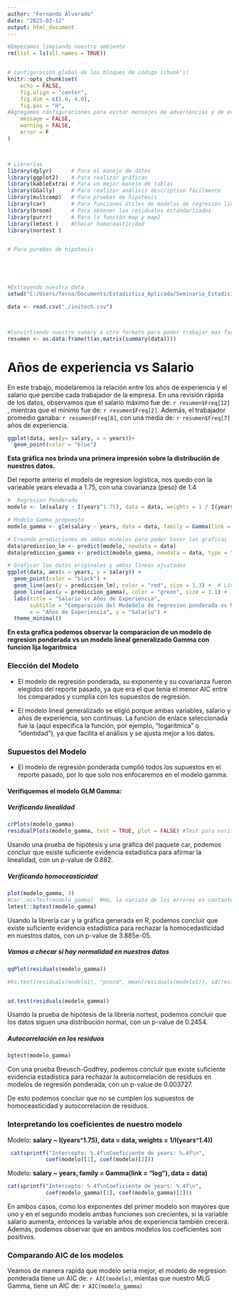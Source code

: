 ```yaml
---
author: "Fernando Alvarado"
date: "2025-03-12"
output: html_document
---
```



```r
#Empezamos limpiando nuestro ambiente
rm(list = ls(all.names = TRUE))


# Configuración global de los bloques de código (chunk's)
knitr::opts_chunk$set(
	echo = FALSE,
	fig.align = "center",
	fig.dim = c(5.0, 4.0),
	fig.pos = "H",
#Agregamos configuraciones para evitar mensajes de advertencias y de errores en el archivo
	message = FALSE,
	warning = FALSE,
	error = F
)



# Librerías
library(dplyr)      # Para el manejo de datos
library(ggplot2)    # Para realizar gráficas
library(kableExtra) # Para un mejor manejo de tablas
library(GGally)     # Para realizar análisis descriptivo fácilmente
library(multcomp)   # Para pruebas de hipótesis
library(car)        # Para funciones útiles de modelos de regresión lineal múltiple
library(broom)      # Para obtener los residuales estandarizados
library(purrr)      # Para la función map y map2
library(lmtest )    #Checar homoceasticidad
library(nortest )


# Para purebas de hipotesis





#Extrayendo nuestra data
setwd("C:/Users/ferna/Documents/Estadistica_Aplicada/Seminario_Estadisitica/Tarea_4/Data")

data <- read.csv("./initech.csv")




```


```r
#Convirtiendo nuestro sumary a otro formato para poder trabajar mas facil con el 
resumen <- as.data.frame(t(as.matrix(summary(data))))
```


# Años de experiencia vs Salario 


En este trabajo, modelaremos la relación entre los años de experiencia y el salario que percibe cada trabajador de la empresa. En una revisión rápida de los datos, observamos que el salario máximo fue de: `r resumen$Freq[12]` , mientras que el mínimo fue de: `r resumen$Freq[2]`. Además, el trabajador promedio ganaba: `r resumen$Freq[8]`, con una media de: `r resumen$Freq[7]` años de experiencia.



```r
ggplot(data, aes(y= salary, x = years))+
  geom_point(color = "blue")
```
__Esta gráfica nos brinda una primera impresión sobre la distribución de nuestros datos.__


Del reporte anterio el modelo de regresion logistica, nos quedo  con la varieable years elevada  a 1.75, con una covarianza (peso) de 1.4


```r
#  Regresion Ponderada
modelo <- lm(salary ~ I(years^1.75), data = data, weights = 1 / I(years^1.4))

# Modelo Gamma propuesto
modelo_gamma <- glm(salary ~ years, data = data, family = Gamma(link = "log"))

# Creando predicciones de ambos modelos para poder hacer las graficas 
data$prediccion_lm <- predict(modelo, newdata = data)         
data$prediccion_gamma <- predict(modelo_gamma, newdata = data, type = "response")

# Graficar los datos originales y ambas líneas ajustadas
ggplot(data, aes(x = years, y = salary)) +
  geom_point(color = "black") +  
  geom_line(aes(y = prediccion_lm), color = "red", size = 1.3) +  # Línea de regresión ponderada
  geom_line(aes(y = prediccion_gamma), color = "green", size = 1.1) +  # Línea del modelo Gamma
  labs(title = "Salario vs Años de Experiencia",
       subtitle = "Comparación del Modedelo de regresion ponderada vs Modelo Gamma",
       x = "Años de Experiencia", y = "Salario") +
  theme_minimal()

```
__En esta grafica podemos observar la comparacion de un modelo de regresion ponderada vs un modelo lineal generalizado Gamma con funcion lija logaritmica__


### Elección del Modelo
+ El modelo de regresión ponderada, su exponente y su covarianza fueron elegidos del reporte pasado, ya que era el que tenía el menor AIC entre los comparados y cumplía con los supuestos de regresión.

+ El modelo lineal generalizado se eligió porque ambas variables, salario y años de experiencia, son continuas. La función de enlace seleccionada fue la (aquí especifica la función, por ejemplo, "logarítmica" o "identidad"), ya que facilita el análisis y se ajusta mejor a los datos.



### Supuestos del Modelo
+ El modelo de regresión ponderada cumplió todos los supuestos en el reporte pasado, por lo que solo nos enfocaremos en el modelo gamma.




#### Verifiquemos el modelo GLM Gamma:


##### Verificando linealidad 

```r
crPlots(modelo_gamma)
residualPlots(modelo_gamma, test = TRUE, plot = FALSE) #Test para verificar si el modelo es lineal o no H0 = La relacion entre el predictor y la respuesta e lina vs HA: La relacion no es lineal

```


Usando una prueba de hipótesis y una gráfica del paquete car, podemos concluir que existe suficiente evidencia estadística para afirmar la linealidad, con un p-value de 0.882.



##### Verificando homoceasticidad 

```r
plot(modelo_gamma, 3)
#car::ncvTest(modelo_gamma)  #Ho, la variaza de los errores es contante va HA, la varianza no es contante
lmtest::bptest(modelo_gamma) 
```

Usando la librería car y la gráfica generada en R, podemos concluir que existe suficiente evidencia estadística para rechazar la homocedasticidad en nuestros datos, con un p-value de 3.885e-05.




##### Vamos a checar si hay normalidad en nuestros datos

```r
qqPlot(residuals(modelo_gamma))

#ks.test(residuals(modelo1), "pnorm", mean(residuals(modelo1)), sd(residuals(modelo1)))


ad.test(residuals(modelo_gamma))

```
Usando la prueba de hipótesis de la librería nortest, podemos concluir que los datos siguen una distribución normal, con un p-value de 0.2454.




##### Autocorrelación en los residuos

```r

bgtest(modelo_gamma)
```

Con una prueba Breusch-Godfrey, podemos concluir que existe suficiente evidencia estadística para rechazar la autocorrelación de residuos en modelos de regresión ponderada, con un p-value de 0.003727.




De esto podemos concluir que no se cumplen los supuestos de homoceasticidad y autocorrelacion de residuos.
  

### Interpretando los coeficientes de nuestro modelo 



Modelo: __salary ~ I(years^1.75), data = data, weights = 1/I(years^1.4))__

```r
 cat(sprintf("Intercepto: %.4f\nCoeficiente de years: %.4f\n", 
            coef(modelo)[1], coef(modelo)[2]))
```

Modelo:  __salary ~ years, family = Gamma(link = "log"), data = data)__

```r

cat(sprintf("Intercepto: %.4f\nCoeficiente de years: %.4f\n", 
            coef(modelo_gamma)[1], coef(modelo_gamma)[2]))
```

En ambos casos, como los exponentes del primer modelo son mayores que uno y en el segundo modelo ambas funciones son crecientes, si la variable salario aumenta, entonces la variable años de experiencia también crecerá. Además, podemos observar que en ambos modelos los coeficientes son positivos.



### Comparando AIC de los modelos

Veamos de manera rapida que modelo seria mejor, el modelo de regresion ponderada tiene un AIC de: `r AIC(modelo)`, mientas que nuestro MLG Gamma, tiene un AIC de: `r AIC(modelo_gamma)`

































